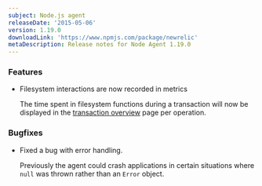 ```yaml
---
subject: Node.js agent
releaseDate: '2015-05-06'
version: 1.19.0
downloadLink: 'https://www.npmjs.com/package/newrelic'
metaDescription: Release notes for Node Agent 1.19.0
---
```


### Features

* Filesystem interactions are now recorded in metrics

  The time spent in filesystem functions during a transaction will now be displayed in the [transaction overview](https://docs.newrelic.com/docs/apm/applications-menu/monitoring/transactions-dashboard#tx_viewing) page per operation.

### Bugfixes

* Fixed a bug with error handling.

  Previously the agent could crash applications in certain situations where `null` was thrown rather than an `Error` object.
